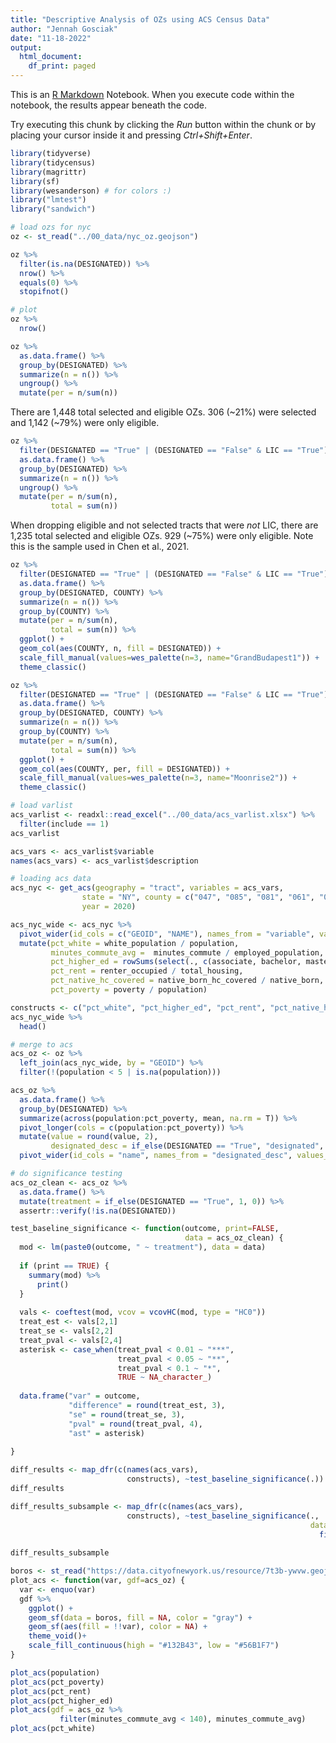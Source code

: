 ```yaml
---
title: "Descriptive Analysis of OZs using ACS Census Data"
author: "Jennah Gosciak"
date: "11-18-2022"
output:
  html_document:
    df_print: paged
---
```


This is an [R Markdown](http://rmarkdown.rstudio.com) Notebook. When you execute code within the notebook, the results appear beneath the code. 

Try executing this chunk by clicking the *Run* button within the chunk or by placing your cursor inside it and pressing *Ctrl+Shift+Enter*. 

```r
library(tidyverse)
library(tidycensus)
library(magrittr)
library(sf)
library(wesanderson) # for colors :)
library("lmtest")
library("sandwich")
```
```r
# load ozs for nyc
oz <- st_read("../00_data/nyc_oz.geojson")

oz %>% 
  filter(is.na(DESIGNATED)) %>% 
  nrow() %>% 
  equals(0) %>% 
  stopifnot()
```
```r
# plot
oz %>% 
  nrow()

oz %>% 
  as.data.frame() %>% 
  group_by(DESIGNATED) %>% 
  summarize(n = n()) %>%
  ungroup() %>% 
  mutate(per = n/sum(n))
```
There are 1,448 total selected and eligible OZs. 306 (~21%) were selected and 1,142 (~79%) were only eligible.

```r
oz %>% 
  filter(DESIGNATED == "True" | (DESIGNATED == "False" & LIC == "True")) %>% 
  as.data.frame() %>% 
  group_by(DESIGNATED) %>% 
  summarize(n = n()) %>%
  ungroup() %>% 
  mutate(per = n/sum(n),
         total = sum(n))

```
When dropping eligible and not selected tracts that were *not* LIC, there are 1,235 total selected and eligible OZs. 929 (~75%) were only eligible. Note this is the sample used in Chen et al., 2021.

```r
oz %>% 
  filter(DESIGNATED == "True" | (DESIGNATED == "False" & LIC == "True")) %>% 
  as.data.frame() %>% 
  group_by(DESIGNATED, COUNTY) %>% 
  summarize(n = n()) %>%
  group_by(COUNTY) %>% 
  mutate(per = n/sum(n),
         total = sum(n)) %>% 
  ggplot() +
  geom_col(aes(COUNTY, n, fill = DESIGNATED)) +
  scale_fill_manual(values=wes_palette(n=3, name="GrandBudapest1")) +
  theme_classic()

oz %>% 
  filter(DESIGNATED == "True" | (DESIGNATED == "False" & LIC == "True")) %>% 
  as.data.frame() %>% 
  group_by(DESIGNATED, COUNTY) %>% 
  summarize(n = n()) %>%
  group_by(COUNTY) %>% 
  mutate(per = n/sum(n),
         total = sum(n)) %>% 
  ggplot() +
  geom_col(aes(COUNTY, per, fill = DESIGNATED)) +
  scale_fill_manual(values=wes_palette(n=3, name="Moonrise2")) +
  theme_classic()
```

```r
# load varlist
acs_varlist <- readxl::read_excel("../00_data/acs_varlist.xlsx") %>% 
  filter(include == 1)
acs_varlist

acs_vars <- acs_varlist$variable
names(acs_vars) <- acs_varlist$description

# loading acs data
acs_nyc <- get_acs(geography = "tract", variables = acs_vars,
                state = "NY", county = c("047", "085", "081", "061", "005"),
                year = 2020)

acs_nyc_wide <- acs_nyc %>% 
  pivot_wider(id_cols = c("GEOID", "NAME"), names_from = "variable", values_from = "estimate") %>% 
  mutate(pct_white = white_population / population,
         minutes_commute_avg =  minutes_commute / employed_population,
         pct_higher_ed = rowSums(select(., c(associate, bachelor, master, professional_school, doctoral)), na.rm = T) / population,
         pct_rent = renter_occupied / total_housing,
         pct_native_hc_covered = native_born_hc_covered / native_born,
         pct_poverty = poverty / population)

constructs <- c("pct_white", "pct_higher_ed", "pct_rent", "pct_native_hc_covered", "pct_poverty", "minutes_commute_avg")
acs_nyc_wide %>% 
  head()
```
```r
# merge to acs
acs_oz <- oz %>% 
  left_join(acs_nyc_wide, by = "GEOID") %>% 
  filter(!(population < 5 | is.na(population)))
```

```r
acs_oz %>% 
  as.data.frame() %>% 
  group_by(DESIGNATED) %>% 
  summarize(across(population:pct_poverty, mean, na.rm = T)) %>% 
  pivot_longer(cols = c(population:pct_poverty)) %>% 
  mutate(value = round(value, 2),
         designated_desc = if_else(DESIGNATED == "True", "designated", "eligible")) %>%
  pivot_wider(id_cols = "name", names_from = "designated_desc", values_from = "value")

```
```r
# do significance testing
acs_oz_clean <- acs_oz %>% 
  as.data.frame() %>% 
  mutate(treatment = if_else(DESIGNATED == "True", 1, 0)) %>% 
  assertr::verify(!is.na(DESIGNATED))

test_baseline_significance <- function(outcome, print=FALSE,
                                       data = acs_oz_clean) {
  mod <- lm(paste0(outcome, " ~ treatment"), data = data)
  
  if (print == TRUE) {
    summary(mod) %>% 
      print() 
  }
  
  vals <- coeftest(mod, vcov = vcovHC(mod, type = "HC0"))
  treat_est <- vals[2,1] 
  treat_se <- vals[2,2]
  treat_pval <- vals[2,4]
  asterisk <- case_when(treat_pval < 0.01 ~ "***",
                        treat_pval < 0.05 ~ "**",
                        treat_pval < 0.1 ~ "*",
                        TRUE ~ NA_character_)
  
  data.frame("var" = outcome,
             "difference" = round(treat_est, 3),
             "se" = round(treat_se, 3),
             "pval" = round(treat_pval, 4),
             "ast" = asterisk)
  
}
```
```r
diff_results <- map_dfr(c(names(acs_vars),
                          constructs), ~test_baseline_significance(.))
diff_results
```
```r
diff_results_subsample <- map_dfr(c(names(acs_vars),
                          constructs), ~test_baseline_significance(.,
                                                                   data = acs_oz_clean %>% 
                                                                     filter(DESIGNATED == "True" | 
                                                                             (DESIGNATED == "False" & LIC == "True"))))
diff_results_subsample
```


```r
boros <- st_read("https://data.cityofnewyork.us/resource/7t3b-ywvw.geojson")
plot_acs <- function(var, gdf=acs_oz) {
  var <- enquo(var)
  gdf %>% 
    ggplot() +
    geom_sf(data = boros, fill = NA, color = "gray") +
    geom_sf(aes(fill = !!var), color = NA) +
    theme_void()+
    scale_fill_continuous(high = "#132B43", low = "#56B1F7")
}

plot_acs(population)
plot_acs(pct_poverty)
plot_acs(pct_rent)
plot_acs(pct_higher_ed)
plot_acs(gdf = acs_oz %>% 
           filter(minutes_commute_avg < 140), minutes_commute_avg)
plot_acs(pct_white)
```




